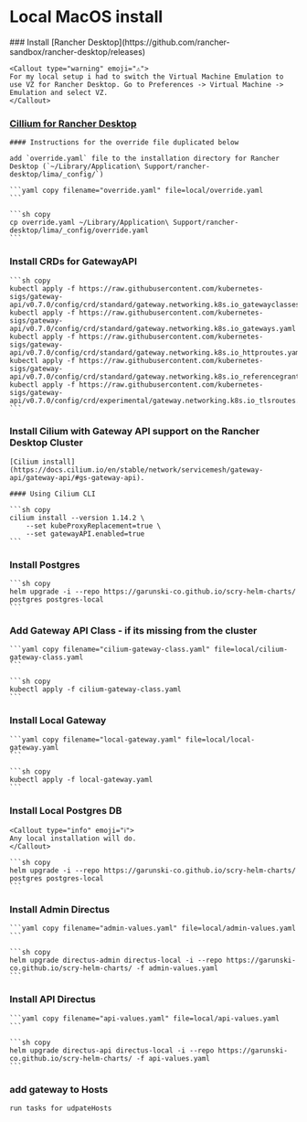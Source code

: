 
# Local MacOS install

<Steps>
### Install [Rancher Desktop](https://github.com/rancher-sandbox/rancher-desktop/releases)
    
    <Callout type="warning" emoji="⚠️">
    For my local setup i had to switch the Virtual Machine Emulation to use VZ for Rancher Desktop. Go to Preferences -> Virtual Machine -> Emulation and select VZ.
    </Callout>

### [Cillium for Rancher Desktop](https://docs.cilium.io/en/stable/gettingstarted/k8s-install-default/#create-the-cluster)
    
    #### Instructions for the override file duplicated below
    
    add `override.yaml` file to the installation directory for Rancher Desktop (`~/Library/Application\ Support/rancher-desktop/lima/_config/`)

    ```yaml copy filename="override.yaml" file=local/override.yaml
    ```

    ```sh copy
    cp override.yaml ~/Library/Application\ Support/rancher-desktop/lima/_config/override.yaml
    ```

### Install CRDs for GatewayAPI

    ```sh copy
    kubectl apply -f https://raw.githubusercontent.com/kubernetes-sigs/gateway-api/v0.7.0/config/crd/standard/gateway.networking.k8s.io_gatewayclasses.yaml
    kubectl apply -f https://raw.githubusercontent.com/kubernetes-sigs/gateway-api/v0.7.0/config/crd/standard/gateway.networking.k8s.io_gateways.yaml
    kubectl apply -f https://raw.githubusercontent.com/kubernetes-sigs/gateway-api/v0.7.0/config/crd/standard/gateway.networking.k8s.io_httproutes.yaml
    kubectl apply -f https://raw.githubusercontent.com/kubernetes-sigs/gateway-api/v0.7.0/config/crd/standard/gateway.networking.k8s.io_referencegrants.yaml
    kubectl apply -f https://raw.githubusercontent.com/kubernetes-sigs/gateway-api/v0.7.0/config/crd/experimental/gateway.networking.k8s.io_tlsroutes.yaml
    ```

### Install Cilium with Gateway API support on the Rancher Desktop Cluster
    
    [Cilium install](https://docs.cilium.io/en/stable/network/servicemesh/gateway-api/gateway-api/#gs-gateway-api).

    #### Using Cilium CLI

    ```sh copy
    cilium install --version 1.14.2 \
        --set kubeProxyReplacement=true \
        --set gatewayAPI.enabled=true
    ```

### Install Postgres

    ```sh copy
    helm upgrade -i --repo https://garunski-co.github.io/scry-helm-charts/ postgres postgres-local
    ```

### Add Gateway API Class - if its missing from the cluster

    ```yaml copy filename="cilium-gateway-class.yaml" file=local/cilium-gateway-class.yaml
    ```

    ```sh copy
    kubectl apply -f cilium-gateway-class.yaml
    ```

### Install Local Gateway 

    ```yaml copy filename="local-gateway.yaml" file=local/local-gateway.yaml
    ```

    ```sh copy
    kubectl apply -f local-gateway.yaml
    ```

### Install Local Postgres DB

    <Callout type="info" emoji="ℹ️">
    Any local installation will do. 
    </Callout>

    ```sh copy
    helm upgrade -i --repo https://garunski-co.github.io/scry-helm-charts/ postgres postgres-local
    ```

### Install Admin Directus

    ```yaml copy filename="admin-values.yaml" file=local/admin-values.yaml
    ```
    
    ```sh copy
    helm upgrade directus-admin directus-local -i --repo https://garunski-co.github.io/scry-helm-charts/ -f admin-values.yaml
    ```

### Install API Directus

    ```yaml copy filename="api-values.yaml" file=local/api-values.yaml
    ```
    
    ```sh copy
    helm upgrade directus-api directus-local -i --repo https://garunski-co.github.io/scry-helm-charts/ -f api-values.yaml
    ```

### add gateway to Hosts
    run tasks for udpateHosts

</Steps>